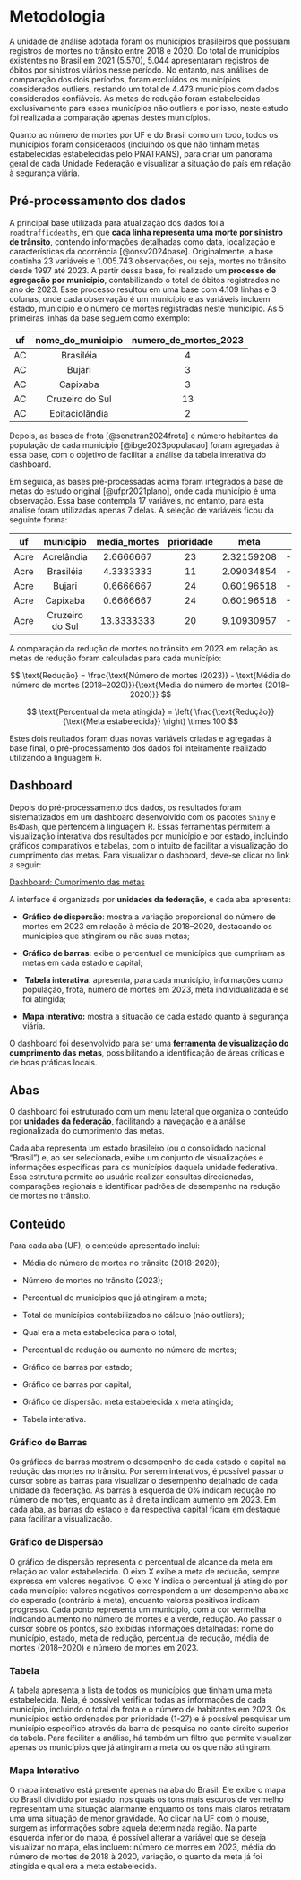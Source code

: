 # Metodologia

A unidade de análise adotada foram os municípios brasileiros que possuíam registros de mortes no trânsito entre 2018 e 2020. Do total de municípios existentes no Brasil em 2021 (5.570), 5.044 apresentaram registros de óbitos por sinistros viários nesse período. No entanto, nas análises de comparação dos dois períodos, foram excluídos os municípios considerados outliers, restando um total de 4.473 municípios com dados considerados confiáveis. As metas de redução foram estabelecidas exclusivamente para esses municípios não outliers e por isso, neste estudo foi realizada a comparação apenas destes municípios.

Quanto ao número de mortes por UF e do Brasil como um todo, todos os municípios foram considerados (incluindo os que não tinham metas estabelecidas estabelecidas pelo PNATRANS), para criar um panorama geral de cada Unidade Federação e visualizar a situação do país em relação à segurança viária.

## Pré-processamento dos dados

A principal base utilizada para atualização dos dados foi a `roadtrafficdeaths`, em que **cada linha representa uma morte por sinistro de trânsito**, contendo informações detalhadas como data, localização e características da ocorrência [@onsv2024base]. Originalmente, a base continha 23 variáveis e 1.005.743 observações, ou seja, mortes no trânsito desde 1997 até 2023. A partir dessa base, foi realizado um **processo de agregação por município**, contabilizando o total de óbitos registrados no ano de 2023. Esse processo resultou em uma base com 4.109 linhas e 3 colunas, onde cada observação é um município e as variáveis incluem estado, município e o número de mortes registradas neste município. As 5 primeiras linhas da base seguem como exemplo:

| uf  | nome_do_municipio | numero_de_mortes_2023 |
|:---:|:-----------------:|:---------------------:|
| AC  |     Brasiléia     |           4           |
| AC  |      Bujari       |           3           |
| AC  |     Capixaba      |           3           |
| AC  |  Cruzeiro do Sul  |          13           |
| AC  |  Epitaciolândia   |           2           |

Depois, as bases de frota [@senatran2024frota] e número habitantes da população de cada município [@ibge2023populacao] foram agregadas à essa base, com o objetivo de facilitar a análise da tabela interativa do dashboard.

Em seguida, as bases pré-processadas acima foram integrados à base de metas do estudo original [@ufpr2021plano], onde cada município é uma observação. Essa base contempla 17 variáveis, no entanto, para esta análise foram utilizadas apenas 7 delas. A seleção de variáveis ficou da seguinte forma:

| uf | municipio | media_mortes | prioridade | meta | variacao | var_perc |
|:------:|:----------:|:----------:|:---------:|:---------:|:---------:|:---------:|
| Acre | Acrelândia | 2.6666667 | 23 | 2.32159208 | -0.34507458 | -0.12940297 |
| Acre | Brasiléia | 4.3333333 | 11 | 2.09034854 | -2.24298479 | -0.51761188 |
| Acre | Bujari | 0.6666667 | 24 | 0.60196518 | -0.06470148 | -0.09705223 |
| Acre | Capixaba | 0.6666667 | 24 | 0.60196518 | -0.06470148 | -0.09705223 |
| Acre | Cruzeiro do Sul | 13.3333333 | 20 | 9.10930957 | -4.22402377 | -0.31680178 |

A comparação da redução de mortes no trânsito em 2023 em relação às metas de redução foram calculadas para cada município:

$$
\text{Redução} = \frac{\text{Número de mortes (2023)} - \text{Média do número de mortes (2018–2020)}}{\text{Média do número de mortes (2018–2020)}}
$$

$$
\text{Percentual da meta atingida} = \left( \frac{\text{Redução}}{\text{Meta estabelecida}} \right) \times 100
$$

Estes dois reultados foram duas novas variáveis criadas e agregadas à base final, o pré-processamento dos dados foi inteiramente realizado utilizando a linguagem R.

## Dashboard

Depois do pré-processamento dos dados, os resultados foram sistematizados em um dashboard desenvolvido com os pacotes `Shiny` e `Bs4Dash`, que pertencem à linguagem R. Essas ferramentas permitem a visualização interativa dos resultados por município e por estado, incluindo gráficos comparativos e tabelas, com o intuito de facilitar a visualização do cumprimento das metas. Para visualizar o dashboard, deve-se clicar no link a seguir:

[Dashboard: Cumprimento das metas](https://beatrizmarques.shinyapps.io/cumprimento_metas/){.btn .btn-secondary .btn-sm}

A interface é organizada por **unidades da federação**, e cada aba apresenta:

-   **Gráfico de dispersão**: mostra a variação proporcional do número de mortes em 2023 em relação à média de 2018–2020, destacando os municípios que atingiram ou não suas metas;

-   **Gráfico de barras**: exibe o percentual de municípios que cumpriram as metas em cada estado e capital;

-   ️ **Tabela interativa**: apresenta, para cada município, informações como população, frota, número de mortes em 2023, meta individualizada e se foi atingida;

-   **Mapa interativo:** mostra a situação de cada estado quanto à segurança viária.

O dashboard foi desenvolvido para ser uma **ferramenta de visualização do cumprimento das metas**, possibilitando a identificação de áreas críticas e de boas práticas locais.

## Abas

O dashboard foi estruturado com um menu lateral que organiza o conteúdo por **unidades da federação**, facilitando a navegação e a análise regionalizada do cumprimento das metas.

Cada aba representa um estado brasileiro (ou o consolidado nacional “Brasil”) e, ao ser selecionada, exibe um conjunto de visualizações e informações específicas para os municípios daquela unidade federativa. Essa estrutura permite ao usuário realizar consultas direcionadas, comparações regionais e identificar padrões de desempenho na redução de mortes no trânsito.

## Conteúdo

Para cada aba (UF), o conteúdo apresentado inclui:

-   Média do número de mortes no trânsito (2018-2020);

-   Número de mortes no trânsito (2023);

-   Percentual de municípios que já atingiram a meta;

-   Total de municípios contabilizados no cálculo (não outliers);

-   Qual era a meta estabelecida para o total;

-   Percentual de redução ou aumento no número de mortes;

-   Gráfico de barras por estado;

-   Gráfico de barras por capital;

-   Gráfico de dispersão: meta estabelecida x meta atingida;

-   Tabela interativa.

### Gráfico de Barras

Os gráficos de barras mostram o desempenho de cada estado e capital na redução das mortes no trânsito. Por serem interativos, é possível passar o cursor sobre as barras para visualizar o desempenho detalhado de cada unidade da federação. As barras à esquerda de 0% indicam redução no número de mortes, enquanto as à direita indicam aumento em 2023. Em cada aba, as barras do estado e da respectiva capital ficam em destaque para facilitar a visualização.

### Gráfico de Dispersão

O gráfico de dispersão representa o percentual de alcance da meta em relação ao valor estabelecido. O eixo X exibe a meta de redução, sempre expressa em valores negativos. O eixo Y indica o percentual já atingido por cada município: valores negativos correspondem a um desempenho abaixo do esperado (contrário à meta), enquanto valores positivos indicam progresso. Cada ponto representa um município, com a cor vermelha indicando aumento no número de mortes e a verde, redução. Ao passar o cursor sobre os pontos, são exibidas informações detalhadas: nome do município, estado, meta de redução, percentual de redução, média de mortes (2018–2020) e número de mortes em 2023.

### Tabela

A tabela apresenta a lista de todos os municípios que tinham uma meta estabelecida. Nela, é possível verificar todas as informações de cada município, incluindo o total da frota e o número de habitantes em 2023. Os municípios estão ordenados por prioridade (1-27) e é possível pesquisar um município específico através da barra de pesquisa no canto direito superior da tabela. Para facilitar a análise, há também um filtro que permite visualizar apenas os municípios que já atingiram a meta ou os que não atingiram.

### Mapa Interativo

O mapa interativo está presente apenas na aba do Brasil. Ele exibe o mapa do Brasil dividido por estado, nos quais os tons mais escuros de vermelho representam uma situação alarmante enquanto os tons mais claros retratam uma uma situação de menor gravidade. Ao clicar na UF com o mouse, surgem as informações sobre aquela determinada região. Na parte esquerda inferior do mapa, é possível alterar a variável que se deseja visualizar no mapa, elas incluem: número de morres em 2023, média do número de mortes de 2018 à 2020, variação, o quanto da meta já foi atingida e qual era a meta estabelecida.

